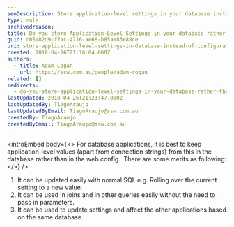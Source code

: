 ```yaml
---
seoDescription: Store application-level settings in your database instead of configuration files when possible to simplify updates and enhance querying capabilities.
type: rule
archivedreason:
title: Do you store Application-Level Settings in your database rather than configuration files when possible?
guid: c05a82d9-f7ac-4716-ae68-b85ae83e88ce
uri: store-application-level-settings-in-database-instead-of-configuration-files-when-possible
created: 2018-04-26T21:16:04.000Z
authors:
  - title: Adam Cogan
    url: https://ssw.com.au/people/adam-cogan
related: []
redirects:
  - do-you-store-application-level-settings-in-your-database-rather-than-configuration-files-when-possible
lastUpdated: 2018-04-26T21:23:47.000Z
lastUpdatedBy: TiagoAraujo
lastUpdatedByEmail: TiagoAraujo@ssw.com.au
createdBy: TiagoAraujo
createdByEmail: TiagoAraujo@ssw.com.au
---
```


<introEmbed
  body={<>
For database applications, it is best to keep application-level values (apart from connection strings) from this in the database rather than in the web.config.  There are some merits as following:
  </>}
/>
1. It can be updated easily with normal SQL e.g. Rolling over the current setting to a new value.
2. It can be used in joins and in other queries easily without the need to pass in parameters.
3. It can be used to update settings and affect the other applications based on the same database.
